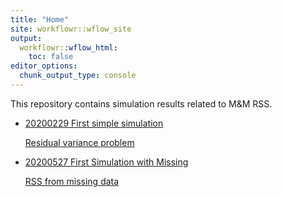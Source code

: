 ```yaml
---
title: "Home"
site: workflowr::wflow_site
output:
  workflowr::wflow_html:
    toc: false
editor_options:
  chunk_output_type: console
---
```


This repository contains simulation results related to M&M RSS.

* [20200229 First simple simulation](mmbr_rss_simulation_1.html)

    [Residual variance problem](mmbr_rss_simulation_1_problem.html)
    
* [20200527 First Simulation with Missing](mmbr_missing_1.html)

    [RSS from missing data](mmbr_rss_missing_1.html)
